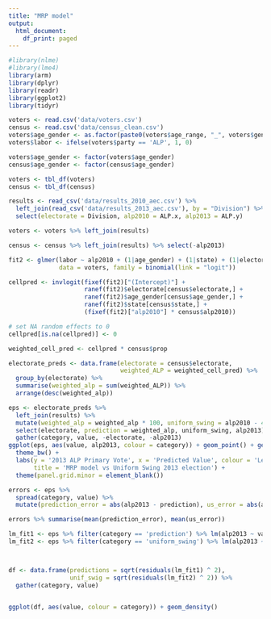 ```yaml
---
title: "MRP model"
output:
  html_document:
    df_print: paged
---
```


```r
#library(nlme)
#library(lme4)
library(arm)
library(dplyr)
library(readr)
library(ggplot2)
library(tidyr)
```


```r
voters <- read.csv('data/voters.csv')
census <- read.csv('data/census_clean.csv')
voters$age_gender <- as.factor(paste0(voters$age_range, "_", voters$gender))
voters$labor <- ifelse(voters$party == 'ALP', 1, 0)

voters$age_gender <- factor(voters$age_gender)
census$age_gender <- factor(census$age_gender)

voters <- tbl_df(voters)
census <- tbl_df(census)

results <- read_csv('data/results_2010_aec.csv') %>%
  left_join(read_csv('data/results_2013_aec.csv'), by = "Division") %>%
  select(electorate = Division, alp2010 = ALP.x, alp2013 = ALP.y)

voters <- voters %>% left_join(results)

census <- census %>% left_join(results) %>% select(-alp2013)
```

```r
fit2 <- glmer(labor ~ alp2010 + (1|age_gender) + (1|state) + (1|electorate),
              data = voters, family = binomial(link = "logit"))

cellpred <- invlogit(fixef(fit2)["(Intercept)"] +
                     ranef(fit2)$electorate[census$electorate,] +
                     ranef(fit2)$age_gender[census$age_gender,] +
                     ranef(fit2)$state[census$state,] +
                     (fixef(fit2)["alp2010"] * census$alp2010))

# set NA random effects to 0
cellpred[is.na(cellpred)] <- 0
```

```r
weighted_cell_pred <- cellpred * census$prop

electorate_preds <- data.frame(electorate = census$electorate,
                               weighted_ALP = weighted_cell_pred) %>%
  group_by(electorate) %>%
  summarise(weighted_alp = sum(weighted_ALP)) %>%
  arrange(desc(weighted_alp))
```

```r

eps <- electorate_preds %>%
  left_join(results) %>%
  mutate(weighted_alp = weighted_alp * 100, uniform_swing = alp2010 - 4.61) %>%
  select(electorate, prediction = weighted_alp, uniform_swing, alp2013) %>%
  gather(category, value, -electorate, -alp2013)
ggplot(eps, aes(value, alp2013, colour = category)) + geom_point() + geom_smooth(method = "lm") +
  theme_bw() +
  labs(y = '2013 ALP Primary Vote', x = 'Predicted Value', colour = 'Legend',
       title = 'MRP model vs Uniform Swing 2013 election') +
  theme(panel.grid.minor = element_blank())

```

```r
errors <- eps %>%
  spread(category, value) %>%
  mutate(prediction_error = abs(alp2013 - prediction), us_error = abs(alp2013 - uniform_swing))

errors %>% summarise(mean(prediction_error), mean(us_error))
```


```r
lm_fit1 <- eps %>% filter(category == 'prediction') %>% lm(alp2013 ~ value, data = .)
lm_fit2 <- eps %>% filter(category == 'uniform_swing') %>% lm(alp2013 ~ value, data = .)



df <- data.frame(predictions = sqrt(residuals(lm_fit1) ^ 2),
                 unif_swig = sqrt(residuals(lm_fit2) ^ 2)) %>%
  gather(category, value)


ggplot(df, aes(value, colour = category)) + geom_density()
```

